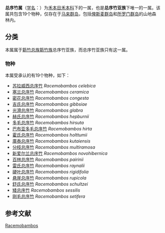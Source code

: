 {{Automatic Taxobox
|parent authority= [[Stapleton|Stapleton]], 1994
|taxon= Racemobambos
|authority = [[Holttum|Holttum]], 1956
|diversity= 19个物种
|diversity link=#物种
}}

'''总序竹属'''（[[学名|学名]]：{{lang|la|''Racemobambos''}}）为[[禾本目|禾本目]][[禾本科|禾本科]]下的一属，也是'''总序竹亚族'''下唯一的一属{{r|Soreng2015|Soreng2013}}。该属共包含19个物种{{r|theplantlist}}，仅存在于[[马来群岛|马来群岛]]，包括[[俾斯麦群岛|俾斯麦群岛]]和[[所罗门群岛|所罗门群岛]]的山地森林内。
==分类==
本属属于[[簕竹总族|簕竹总族]][[簕竹族|簕竹族]]总序竹亚族，而总序竹亚族只有这一属。{{r|Soreng2015|Soreng2013}}
===物种===
本属受承认的有19个物种{{r|theplantlist}}，如下：
*[[苏拉威西总序竹|苏拉威西总序竹]] ''Racemobambos celebica'' {{small|[[S.Dransf.|S.Dransf.]]}}
*[[塞兰总序竹|塞兰总序竹]] ''Racemobambos ceramica'' {{small|S.Dransf.}}
*[[密花总序竹|密花总序竹]] ''Racemobambos congesta'' {{small|([[Pilg.|Pilg.]]) [[Holttum|Holttum]]}}
*[[吉氏总序竹|吉氏总序竹]] ''Racemobambos gibbsiae'' {{small|([[Stapf|Stapf]]) Holttum}}
*[[光滑总序竹|光滑总序竹]] ''Racemobambos glabra'' {{small|Holttum}}
*[[赫氏总序竹|赫氏总序竹]] ''Racemobambos hepburnii'' {{small|S.Dransf.}}
*[[多毛总序竹|多毛总序竹]] ''Racemobambos hirsuta'' {{small|Holttum}}
*[[巴布亚多毛总序竹|巴布亚多毛总序竹]] ''Racemobambos hirta'' {{small|Holttum}}
*[[霍氏总序竹|霍氏总序竹]] ''Racemobambos holttumii'' {{small|S.Dransf.}}
*[[庫泰总序竹|庫泰总序竹]] ''Racemobambos kutaiensis'' {{small|S.Dransf.}}
*[[分枝总序竹|分枝总序竹]] ''Racemobambos multiramosa'' {{small|Holttum}}
*[[新爱尔兰总序竹|新爱尔兰总序竹]] ''Racemobambos novohibernica'' {{small|S.Dransf.}}
*[[百林总序竹|百林总序竹]] ''Racemobambos pairinii'' {{small|[[K.M.Wong|K.M.Wong]]}}
*[[雷氏总序竹|雷氏总序竹]] ''Racemobambos raynalii'' {{small|Holttum}}
*[[硬叶总序竹|硬叶总序竹]] ''Racemobambos rigidifolia'' {{small|Holttum}}
*[[悬崖总序竹|悬崖总序竹]] ''Racemobambos rupicola'' {{small|[[Widjaja|Widjaja]]}}
*[[舒氏总序竹|舒氏总序竹]] ''Racemobambos schultzei'' {{small|(Pilg.) Holttum}}
*[[矮总序竹|矮总序竹]] ''Racemobambos sessilis'' {{small|Widjaja}}
*[[刚毛总序竹|刚毛总序竹]] ''Racemobambos setifera'' {{small|Holttum}}

==参考文献==
{{reflist|refs=
<ref name="Soreng2015">Soreng, R.J., Peterson, P.M., Romaschenko, K., Davidse, G., Zulonga, F.O.,  Judziewicz, T.S., Filgueiras, T.S.,  Davis, J.I. & Morrone, O. 2015. A worldwide phylogenetic classification of the Poaceae (Gramineae).  [[ISSN_1759-6831|''Journal of Systematics and Evolution'']] 53: 117–137. {{doi|10.1111/jse.12150}} [http://onlinelibrary.wiley.com/doi/10.1111/jse.12150/epdf Fulltext PDF].</ref>
<ref name="Soreng2013">Soreng,R.J., Davidse, G., Peterson, P.M., Zuloaga, F.O.,  Judziewicz, E.J., Filgueiras, T.S., O. Morrone, O. & Komaschenko, K. (2012) World-wide Phylogenetic Classification of Poaceae (Gramineae). Available on line [http://www.tropicos.org/projectwebportal.aspx?pagename=ClassificationNWG&projectid=10 Poaceae]. Accessed 6 Sept. 2013.</ref>
<ref name="theplantlist">[http://www.theplantlist.org/1.1/browse/A/Poaceae/Racemobambos ''Racemobambos'']. In: ''The Plant List'' (2013). Version 1.1. Published on the Internet; http://www.theplantlist.org/ [2017-08-31].</ref>
}}

{{Wikispecies}}
{{Taxonbar|from=Q2049121}}

[[Category:簕竹族|Racemobambos]]